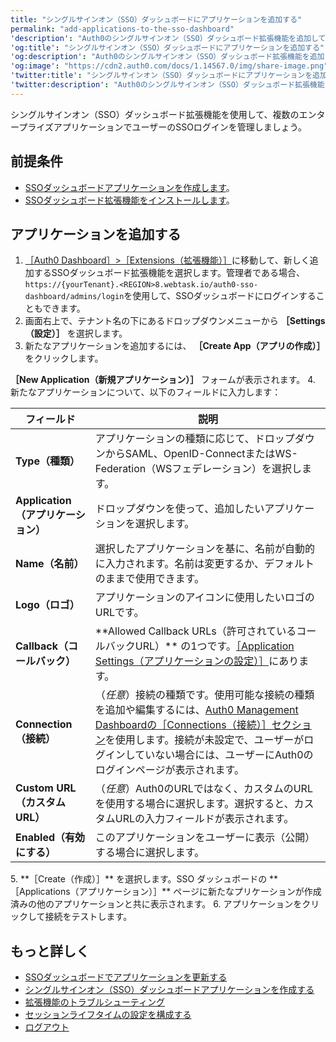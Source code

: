 ```yaml
---
title: "シングルサインオン（SSO）ダッシュボードにアプリケーションを追加する"
permalink: "add-applications-to-the-sso-dashboard"
'description': "Auth0のシングルサインオン（SSO）ダッシュボード拡張機能を追加して、アプリケーションでSSOログインを有効にする方法を説明します。"
'og:title': "シングルサインオン（SSO）ダッシュボードにアプリケーションを追加する"
'og:description': "Auth0のシングルサインオン（SSO）ダッシュボード拡張機能を追加して、アプリケーションでSSOログインを有効にする方法を説明します。"
'og:image': "https://cdn2.auth0.com/docs/1.14567.0/img/share-image.png"
'twitter:title': "シングルサインオン（SSO）ダッシュボードにアプリケーションを追加する"
'twitter:description': "Auth0のシングルサインオン（SSO）ダッシュボード拡張機能を追加して、アプリケーションでSSOログインを有効にする方法を説明します。"
---
```


シングルサインオン（<Tooltip data-tooltip-id="react-containers-DefinitionTooltip-0" href="/ja-jp/glossary?term=single-sign-on" tip="シングルサインオン（SSO）: ユーザーが1つのアプリケーションにログインした後、そのユーザーを他のアプリケーションに自動的にログインさせるサービス。" cta="用語集の表示">SSO</Tooltip>）ダッシュボード拡張機能を使用して、複数のエンタープライズアプリケーションでユーザーのSSOログインを管理しましょう。

## 前提条件

* [SSOダッシュボードアプリケーションを作成します](/ja-jp/dashboard/guides/extensions/sso-dashboard-create-app)。
* [SSOダッシュボード拡張機能をインストールします](/ja-jp/dashboard/guides/extensions/sso-dashboard-install-extension)。

## アプリケーションを追加する

1. [［Auth0 Dashboard］>［Extensions（拡張機能）］](https://manage.auth0.com/#/extensions)に移動して、新しく追加するSSOダッシュボード拡張機能を選択します。管理者である場合、`https://{yourTenant}.<REGION>8.webtask.io/auth0-sso-dashboard/admins/login`を使用して、SSOダッシュボードにログインすることもできます。
2. 画面右上で、テナント名の下にあるドロップダウンメニューから **［Settings（設定）］** を選択します。
3. 新たなアプリケーションを追加するには、 **［Create App（アプリの作成）］** をクリックします。

  **［New Application（新規アプリケーション）］** フォームが表示されます。
4. 新たなアプリケーションについて、以下のフィールドに入力します：

   <table class="table"><thead>
   <tr>
   <th>フィールド</th>
   <th>説明</th>
   </tr>
   </thead>
   <tbody>
   <tr>
   <td><b>Type（種類）</b></td>
   <td>アプリケーションの種類に応じて、ドロップダウンからSAML、OpenID-ConnectまたはWS-Federation（WSフェデレーション）を選択します。</td>
   </tr>
   <tr>
   <td><b>Application（アプリケーション）</b></td>
   <td>ドロップダウンを使って、追加したいアプリケーションを選択します。</td>
   </tr>
   <tr>
   <td><b>Name（名前）</b></td>
   <td>選択したアプリケーションを基に、名前が自動的に入力されます。名前は変更するか、デフォルトのままで使用できます。</td>
   </tr>
   <tr>
   <td><b>Logo（ロゴ）</b></td>
   <td>アプリケーションのアイコンに使用したいロゴのURLです。</td>
   </tr>
   <tr>
   <td><b>Callback（コールバック）</b></td>
   <td> **Allowed Callback URLs（許可されているコールバックURL）** の1つです。<a href="https://manage.auth0.com/#/applications">［Application Settings（アプリケーションの設定）］</a>にあります。</td>
   </tr>
   <tr>
   <td><b>Connection（接続）</b></td>
   <td>（<em>任意</em>）接続の種類です。使用可能な接続の種類を追加や編集するには、<a href="https://manage.auth0.com/#/connections/database">Auth0 Management Dashboardの［Connections（接続）］セクション</a>を使用します。接続が未設定で、ユーザーがログインしていない場合には、ユーザーにAuth0のログインページが表示されます。</td>
   </tr>
   <tr>
   <td><b>Custom URL（カスタムURL）</b></td>
   <td>（<em>任意</em>）Auth0のURLではなく、カスタムのURLを使用する場合に選択します。選択すると、カスタムURLの入力フィールドが表示されます。</td>
   </tr>
   <tr>
   <td><b>Enabled（有効にする）</b></td>
   <td>このアプリケーションをユーザーに表示（公開）する場合に選択します。</td>
   </tr>
   </tbody>
   </table>
5. **［Create（作成）］** を選択します。SSO ダッシュボードの **［Applications（アプリケーション）］** ページに新たなプリケーションが作成済みの他のアプリケーションと共に表示されます。
6. アプリケーションをクリックして接続をテストします。

## もっと詳しく

* [SSOダッシュボードでアプリケーションを更新する](/ja-jp/customize/extensions/single-sign-on-dashboard-extension/update-applications-on-the-sso-dashboard)
* [シングルサインオン（SSO）ダッシュボードアプリケーションを作成する](/ja-jp/customize/extensions/single-sign-on-dashboard-extension/create-sso-dashboard-application)
* [拡張機能のトラブルシューティング](/ja-jp/troubleshoot/integration-extensibility-issues/troubleshoot-extensions)
* [セッションライフタイムの設定を構成する](/ja-jp/manage-users/sessions/configure-session-lifetime-settings)
* [ログアウト](/ja-jp/authenticate/login/logout)